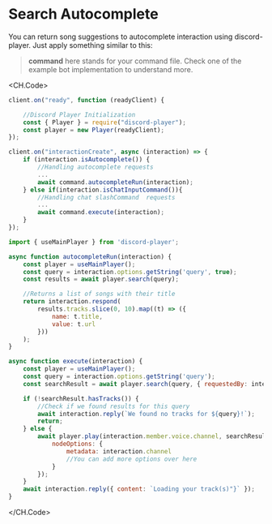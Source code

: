 # Search Autocomplete

You can return song suggestions to autocomplete interaction using discord-player. Just apply something similar to this:

> **command** here stands for your command file. Check one of the example bot implementation to understand more.

<CH.Code>

```js index.js
client.on("ready", function (readyClient) {

    //Discord Player Initialization
	const { Player } = require("discord-player");
	const player = new Player(readyClient);
});

client.on("interactionCreate", async (interaction) => {
    if (interaction.isAutocomplete()) {
        //Handling autocomplete requests
        ...
        await command.autocompleteRun(interaction);
    } else if(interaction.isChatInputCommand()){
        //Handling chat slashCommand  requests
        ...
        await command.execute(interaction);
    }
});
```

```js play.js
import { useMainPlayer } from 'discord-player';

async function autocompleteRun(interaction) {
    const player = useMainPlayer();
    const query = interaction.options.getString('query', true);
    const results = await player.search(query);

    //Returns a list of songs with their title
    return interaction.respond(
        results.tracks.slice(0, 10).map((t) => ({
            name: t.title,
            value: t.url
        }))
    );
}

async function execute(interaction) {
    const player = useMainPlayer();
    const query = interaction.options.getString('query');
    const searchResult = await player.search(query, { requestedBy: interaction.user });

    if (!searchResult.hasTracks()) {
        //Check if we found results for this query
        await interaction.reply(`We found no tracks for ${query}!`);
        return;
    } else {
        await player.play(interaction.member.voice.channel, searchResult, {
            nodeOptions: {
                metadata: interaction.channel
                //You can add more options over here
            }
        });
    }
    await interaction.reply({ content: `Loading your track(s)"}` });
}
```

</CH.Code>
